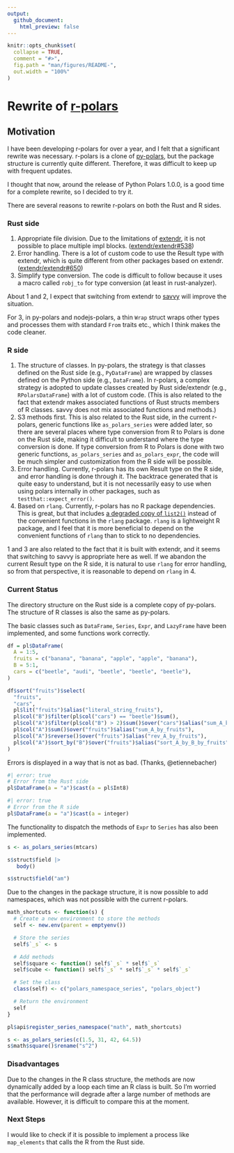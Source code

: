```yaml
---
output:
  github_document:
    html_preview: false
---
```


<!-- README.md is generated from README.Rmd. Please edit that file -->

```r
knitr::opts_chunk$set(
  collapse = TRUE,
  comment = "#>",
  fig.path = "man/figures/README-",
  out.width = "100%"
)
```

# Rewrite of [r-polars](https://github.com/pola-rs/r-polars)

## Motivation

I have been developing r-polars for over a year, and I felt that a significant rewrite was necessary.
r-polars is a clone of [py-polars](https://github.com/pola-rs/polars/tree/main/py-polars),
but the package structure is currently quite different.
Therefore, it was difficult to keep up with frequent updates.

I thought that now, around the release of Python Polars 1.0.0, is a good time for a complete rewrite, so I decided to try it.

There are several reasons to rewrite r-polars on both the Rust and R sides.

### Rust side

1. Appropriate file division. Due to the limitations of [extendr](https://github.com/extendr/extendr),
   it is not possible to place multiple impl blocks.
   ([extendr/extendr#538](https://github.com/extendr/extendr/issues/538))
2. Error handling.
   There is a lot of custom code to use the Result type with extendr, which is quite different from other packages based on extendr.
   ([extendr/extendr#650](https://github.com/extendr/extendr/issues/650))
3. Simplify type conversion.
   The code is difficult to follow because it uses a macro called `robj_to` for type conversion (at least in rust-analyzer).

About 1 and 2, I expect that switching from extendr to [savvy](https://github.com/yutannihilation/savvy)
will improve the situation.

For 3, in py-polars and nodejs-polars, a thin `Wrap` struct wraps other types and processes them with standard `From` traits etc.,
which I think makes the code cleaner.

### R side

1. The structure of classes.
   In py-polars, the strategy is that classes defined on the Rust side (e.g., `PyDataFrame`) are wrapped by classes defined on the Python side (e.g., `DataFrame`).
   In r-polars, a complex strategy is adopted to update classes created by Rust side/extendr (e.g., `RPolarsDataFrame`) with a lot of custom code.
   (This is also related to the fact that extendr makes associated functions of Rust structs members of R classes. savvy does not mix associated functions and methods.)
2. S3 methods first.
   This is also related to the Rust side, in the current r-polars, generic functions like `as_polars_series` were added later,
   so there are several places where type conversion from R to Polars is done on the Rust side, making it difficult to understand where the type conversion is done.
   If type conversion from R to Polars is done with two generic functions, `as_polars_series` and `as_polars_expr`, the code will be much simpler and customization from the R side will be possible.
3. Error handling.
   Currently, r-polars has its own Result type on the R side, and error handling is done through it.
   The backtrace generated that is quite easy to understand, but it is not necessarily easy to use when using polars internally in other packages, such as `testthat::expect_error()`.
4. Based on `rlang`.
   Currently, r-polars has no R package dependencies. This is great,
   but that includes [a degraded copy of `list2()`](https://github.com/pola-rs/r-polars/blob/6eac27a0766d2b6ca92a72c1c7fa76eaeb58bb98/R/dotdotdot.R#L1-L20)
   instead of the convenient functions in the `rlang` package.
   `rlang` is a lightweight R package, and I feel that it is more beneficial to depend on the convenient functions of `rlang` than to stick to no dependencies.

1 and 3 are also related to the fact that it is built with extendr, and it seems that switching to savvy is appropriate here as well.
If we abandon the current Result type on the R side, it is natural to use `rlang` for error handling, so from that perspective, it is reasonable to depend on `rlang` in 4.

### Current Status

The directory structure on the Rust side is a complete copy of py-polars.
The structure of R classes is also the same as py-polars.

The basic classes such as `DataFrame`, `Series`, `Expr`, and `LazyFrame` have been implemented,
and some functions work correctly.

```r
df = pl$DataFrame(
  A = 1:5,
  fruits = c("banana", "banana", "apple", "apple", "banana"),
  B = 5:1,
  cars = c("beetle", "audi", "beetle", "beetle", "beetle"),
)

df$sort("fruits")$select(
  "fruits",
  "cars",
  pl$lit("fruits")$alias("literal_string_fruits"),
  pl$col("B")$filter(pl$col("cars") == "beetle")$sum(),
  pl$col("A")$filter(pl$col("B") > 2)$sum()$over("cars")$alias("sum_A_by_cars"),
  pl$col("A")$sum()$over("fruits")$alias("sum_A_by_fruits"),
  pl$col("A")$reverse()$over("fruits")$alias("rev_A_by_fruits"),
  pl$col("A")$sort_by("B")$over("fruits")$alias("sort_A_by_B_by_fruits"),
)
```

Errors is displayed in a way that is not as bad. (Thanks, @etiennebacher)

```r
#| error: true
# Error from the Rust side
pl$DataFrame(a = "a")$cast(a = pl$Int8)
```

```r
#| error: true
# Error from the R side
pl$DataFrame(a = "a")$cast(a = integer)
```

The functionality to dispatch the methods of `Expr` to `Series` has also been implemented.

```r
s <- as_polars_series(mtcars)

s$struct$field |>
   body()

s$struct$field("am")
```

Due to the changes in the package structure, it is now possible to add namespaces, which was not possible with the current r-polars.

```r
math_shortcuts <- function(s) {
  # Create a new environment to store the methods
  self <- new.env(parent = emptyenv())

  # Store the series
  self$`_s` <- s

  # Add methods
  self$square <- function() self$`_s` * self$`_s`
  self$cube <- function() self$`_s` * self$`_s` * self$`_s`

  # Set the class
  class(self) <- c("polars_namespace_series", "polars_object")

  # Return the environment
  self
}

pl$api$register_series_namespace("math", math_shortcuts)

s <- as_polars_series(c(1.5, 31, 42, 64.5))
s$math$square()$rename("s^2")
```

### Disadvantages

Due to the changes in the R class structure, the methods are now dynamically added by a loop each time an R class is built.
So I'm worried that the performance will degrade after a large number of methods are available.
However, it is difficult to compare this at the moment.

### Next Steps

I would like to check if it is possible to implement a process like `map_elements` that calls the R from the Rust side.
